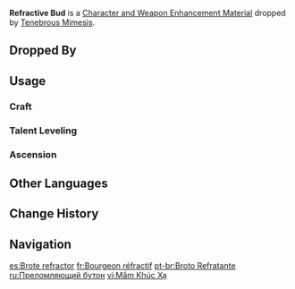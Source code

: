 {{Item Infobox
|id           = 112116
|image        = Item Refractive Bud.png
|type         = Character and Weapon Enhancement Materials
|group        = Tenebrous Mimesis Materials
|group2       = Elite Enemy Drops
|invCategory  = Character Development Items
|quality      = 2
|description  = A leaf bud dropped by the monster known as the Tenebrous Mimiflora after being vanquished.<br>It is said that when this creature emerged from the [[Cataclysm|Black Tide]], the first things it grew were these tender buds capable of deflecting [[elemental]] power.
|source1      = Dropped by [[Tenebrous Mimesis]]
|source2      = 
}}
'''Refractive Bud''' is a [[Character and Weapon Enhancement Material]] dropped by [[Tenebrous Mimesis]].

==Dropped By==
{{Dropped By}}

==Usage==
===Craft===
{{Craft Usage}}

===Talent Leveling===
{{Talent Leveling Usage}}

===Ascension===
{{Ascension Usage}}
<!--
==Video Guides==
{{EVT
|video1   = 
|caption1 = 
}}
--><!--
==Trivia==
-->
==Other Languages==
{{Other Languages
|en       = Refractive Bud
|zhs      = 折光的胚芽
|zhs_rm   = 
|zht      = 折光的胚芽
|zht_rm   = 
|zh_tl    = 
|ja       = 折光の胚芽
|ja_rm    = Sekkou no Haiga{{Assumed}}
|ja_tl    = 
|ko       = 빛을 굴절하는 씨눈
|ko_tl    = 
|es       = Brote refractor
|es_tl    = Refractive Bud
|fr       = Bourgeon réfractif
|fr_tl    = Refractive Bud
|ru       = Преломляющий бутон
|ru_tl    = 
|th       = Refractive Bud
|vi       = Mầm Khúc Xạ
|vi_tl    = 
|de       = Licht brechende Knospe
|de_tl    = Light-Refracting Bud
|id       = Refractive Bud
|pt       = Broto Refratante
|pt_tl    = 
|tr       = Kırılmış Tomurcuk
|tr_tl    = 
|it       = Germoglio rifrangente
|it_tl    = 
}}

==Change History==
{{Change History|5.2}}

==Navigation==
{{Development Item Navbox|Character and Weapon Enhancement Materials}}

[[es:Brote refractor]]
[[fr:Bourgeon réfractif]]
[[pt-br:Broto Refratante]]
[[ru:Преломляющий бутон]]
[[vi:Mầm Khúc Xạ]]